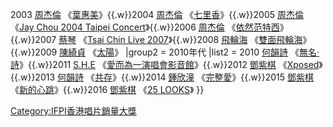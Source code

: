 {{Navbox
|name  = IFPI香港唱片銷量大獎最高銷量國語唱片
|title = [[IFPI香港唱片銷量大獎]]最高銷量國語唱片
|titlestyle = background: #FEFFAF
|groupstyle = background: #FEFFAF
|group1 = 2000年代
|list1 = {{nowrap begin}}2002 [[周杰倫]] 《[[八度空間 (專輯)|八度空間]]》{{.w}}2003 [[周杰倫]] 《[[葉惠美]]》{{.w}}2004 [[周杰倫]] 《[[七里香 (專輯)|七里香]]》{{.w}}2005 [[周杰倫]] 《[[無與倫比演唱會|Jay Chou 2004 Taipei Concert]]》{{.w}}2006 [[周杰倫]] 《[[依然范特西]]》{{.w}}2007 [[蔡琴]] 《[[Tsai Chin Live 2007]]》{{.w}}2008 [[飛輪海]] 《[[雙面飛輪海]]》{{.w}}2009 [[陳綺貞]] 《[[太陽 (陳綺貞專輯)|太陽]]》{{nowrap end}}
|group2 = 2010年代
|list2 = {{nowrap begin}}2010 [[何韻詩]] 《[[無名·詩]]》{{.w}}2011 [[S.H.E]] 《[[愛而為一演唱會影音館]]》{{.w}}2012 [[鄧紫棋]] 《[[Xposed]]》{{.w}}2013 [[何韻詩]] 《[[共存 (何韻詩)|共存]]》{{.w}}2014 [[鍾欣潼]] 《[[完整愛 (迷你專輯)|完整愛]]》{{.w}}2015 [[鄧紫棋]] 《[[新的心跳]]》{{.w}}2016 [[鄧紫棋]] 《[[25 LOOKS]]》{{nowrap end}}
}}<noinclude>
[[Category:IFPI香港唱片銷量大獎]]
</noinclude>